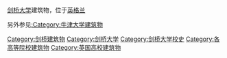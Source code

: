 [[剑桥大学|剑桥大学]]建筑物，位于[[英格兰|英格兰]]

另外参见[[:Category:牛津大学建筑物|:Category:牛津大学建筑物]]

[[Category:剑桥建筑物|Category:剑桥建筑物]]
[[Category:剑桥大学|Category:剑桥大学]]
[[Category:剑桥大学校史|Category:剑桥大学校史]]
[[Category:各高等院校建筑物|Category:各高等院校建筑物]]
[[Category:英国高校建筑物|Category:英国高校建筑物]]